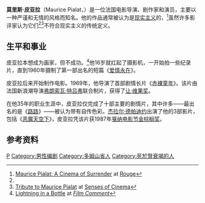 {{Infobox person
|name=Maurice Pialat
|image=
|caption=
|birth_date=1925年8月31日
|birth_place=[[多姆山省|多姆山省]][[坎拉|坎拉]]
|death_date=2003年1月11日
|death_place=法国巴黎
}}
'''莫里斯·皮亚拉'''（Maurice Pialat，{{bd|1925年|8月31日|2003年|1月11日}}）是一位法国电影导演、剧作家和演员，主要以一种严谨和无情的风格而知名。他的作品通常被认为是[[新现实主义|现实主义]]的，<ref name="rouge.com.au">[http://www.rouge.com.au/1/pialat.html Maurice Pialat: A Cinema of Surrender] at [[Rouge_(film_journal)|Rouge]]</ref>虽然许多影评家认为它们<ref name="rouge.com.au"/><ref name="Tribute to Maurice Pialat">[http://archive.sensesofcinema.com/contents/03/25/pialat.html Tribute to Maurice Pialat] {{webarchive|url=https://web.archive.org/web/20081204113224/http://archive.sensesofcinema.com/contents/03/25/pialat.html |date=2008-12-04 }} at [[Senses_of_Cinema|Senses of Cinema]]</ref>不符合现实主义的传统定义。

==生平和事业==
皮亚拉本想成为画家，但不成功。<ref name="Lightning in a Bottle">[http://www.filmlinc.com/fcm/5-6-2004/pialatintro.htm Lightning in a Bottle] {{webarchive|url=https://web.archive.org/web/20080724175740/http://www.filmlinc.com/fcm/5-6-2004/pialatintro.htm |date=2008-07-24 }} at ''[[Film_Comment|Film Comment]]''</ref>他16岁就扛起了摄影机，一开始拍一些纪录片，直到1960年摄制了第一部出名的短篇《[[爱情永在|爱情永在]]》。

皮亚拉后来开始制作电影。1969年，他导演了首部剧情长片《[[赤裸童年|赤裸童年]]》。该片由法国新浪潮导演[[弗朗索瓦·特吕弗|弗朗索瓦·特吕弗]]联合制片，获得了[[让·维果奖|让·维果奖]]。

在他35年的职业生涯中，皮亚拉仅完成了十部主要的剧情片，其中许多——最出名的是《[[路路|路路]]》——被认为带有自传色彩。[[杰拉尔·德帕迪约|杰拉尔·德帕迪约]]出演了他的3部影片，包括《[[恶魔天空下|恶魔天空下]]》，皮亚拉凭该片获1987年[[戛纳电影节|戛纳电影节]][[金棕榈奖|金棕榈奖]]。

==参考资料==
{{reflist}}

{{Authority control}}
[[Category:法國電影導演|P]]
[[Category:男性编剧|Category:男性编剧]]
[[Category:多姆山省人|Category:多姆山省人]]
[[Category:死於腎衰竭的人|Category:死於腎衰竭的人]]